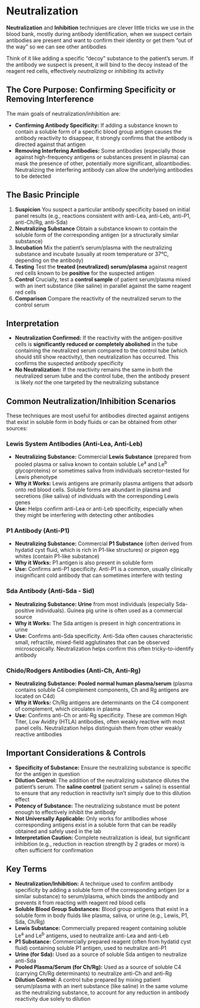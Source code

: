 # Neutralization {-}

**Neutralization** and **Inhibition** techniques are clever little tricks we use in the blood bank, mostly during antibody identification, when we suspect certain antibodies are present and want to confirm their identity or get them "out of the way" so we can see other antibodies

Think of it like adding a specific "decoy" substance to the patient's serum. If the antibody we suspect is present, it will bind to the decoy instead of the reagent red cells, effectively *neutralizing* or *inhibiting* its activity

## **The Core Purpose: Confirming Specificity or Removing Interference** {-}

The main goals of neutralization/inhibition are:

*   **Confirming Antibody Specificity:** If adding a substance known to contain a soluble form of a specific blood group antigen causes the antibody reactivity to disappear, it strongly confirms that the antibody is directed against that antigen
*   **Removing Interfering Antibodies:** Some antibodies (especially those against high-frequency antigens or substances present in plasma) can mask the presence of other, potentially more significant, alloantibodies. Neutralizing the interfering antibody can allow the underlying antibodies to be detected

## **The Basic Principle** {-}

1.  **Suspicion** You suspect a particular antibody specificity based on initial panel results (e.g., reactions consistent with anti-Lea, anti-Leb, anti-P1, anti-Ch/Rg, anti-Sda)
2.  **Neutralizing Substance** Obtain a substance known to contain the soluble form of the corresponding antigen (or a structurally similar substance)
3.  **Incubation** Mix the patient's serum/plasma with the neutralizing substance and incubate (usually at room temperature or 37°C, depending on the antibody)
4.  **Testing** Test the **treated (neutralized) serum/plasma** against reagent red cells known to be **positive** for the suspected antigen
5.  **Control** Crucially, test a **control sample** of patient serum/plasma mixed with an inert substance (like saline) in parallel against the same reagent red cells
6.  **Comparison** Compare the reactivity of the neutralized serum to the control serum

## **Interpretation** {-}

*   **Neutralization Confirmed:** If the reactivity with the antigen-positive cells is **significantly reduced or completely abolished** in the tube containing the neutralized serum compared to the control tube (which should still show reactivity), then neutralization has occurred. This confirms the suspected antibody specificity
*   **No Neutralization:** If the reactivity remains the same in both the neutralized serum tube and the control tube, then the antibody present is likely *not* the one targeted by the neutralizing substance

## **Common Neutralization/Inhibition Scenarios** {-}

These techniques are most useful for antibodies directed against antigens that exist in soluble form in body fluids or can be obtained from other sources:

### **Lewis System Antibodies (Anti-Lea, Anti-Leb)** {-}
*   **Neutralizing Substance:** Commercial **Lewis Substance** (prepared from pooled plasma or saliva known to contain soluble Le<sup>a</sup> and Le<sup>b</sup> glycoproteins) or sometimes saliva from individuals secretor-tested for Lewis phenotype
*   **Why it Works:** Lewis antigens are primarily plasma antigens that adsorb onto red blood cells. Soluble forms are abundant in plasma and secretions (like saliva) of individuals with the corresponding Lewis genes
*   **Use:** Helps confirm anti-Lea or anti-Leb specificity, especially when they might be interfering with detecting other antibodies

### **P1 Antibody (Anti-P1)** {-}
*   **Neutralizing Substance:** Commercial **P1 Substance** (often derived from hydatid cyst fluid, which is rich in P1-like structures) or pigeon egg whites (contain P1-like substance)
*   **Why it Works:** P1 antigen is also present in soluble form
*   **Use:** Confirms anti-P1 specificity. Anti-P1 is a common, usually clinically insignificant cold antibody that can sometimes interfere with testing

### **Sda Antibody (Anti-Sda - Sid)** {-}
*   **Neutralizing Substance:** **Urine** from most individuals (especially Sda-positive individuals). Guinea pig urine is often used as a commercial source
*   **Why it Works:** The Sda antigen is present in high concentrations in urine
*   **Use:** Confirms anti-Sda specificity. Anti-Sda often causes characteristic small, refractile, mixed-field agglutinates that can be observed microscopically. Neutralization helps confirm this often tricky-to-identify antibody

### **Chido/Rodgers Antibodies (Anti-Ch, Anti-Rg)** {-}
*   **Neutralizing Substance:** **Pooled normal human plasma/serum** (plasma contains soluble C4 complement components, Ch and Rg antigens are located on C4d)
*   **Why it Works:** Ch/Rg antigens are determinants on the C4 component of complement, which circulates in plasma
*   **Use:** Confirms anti-Ch or anti-Rg specificity. These are common High Titer, Low Avidity (HTLA) antibodies, often weakly reactive with most panel cells. Neutralization helps distinguish them from other weakly reactive antibodies

## **Important Considerations & Controls** {-}

*   **Specificity of Substance:** Ensure the neutralizing substance is specific for the antigen in question
*   **Dilution Control:** The addition of the neutralizing substance dilutes the patient's serum. The **saline control** (patient serum + saline) is essential to ensure that any reduction in reactivity isn't simply due to this dilution effect
*   **Potency of Substance:** The neutralizing substance must be potent enough to effectively inhibit the antibody
*   **Not Universally Applicable:** Only works for antibodies whose corresponding antigens exist in a soluble form that can be readily obtained and safely used in the lab
*   **Interpretation Caution:** Complete neutralization is ideal, but significant inhibition (e.g., reduction in reaction strength by 2 grades or more) is often sufficient for confirmation

## **Key Terms** {-}

*   **Neutralization/Inhibition:** A technique used to confirm antibody specificity by adding a soluble form of the corresponding antigen (or a similar substance) to serum/plasma, which binds the antibody and prevents it from reacting with reagent red blood cells
*   **Soluble Blood Group Substances:** Blood group antigens that exist in a soluble form in body fluids like plasma, saliva, or urine (e.g., Lewis, P1, Sda, Ch/Rg)
*   **Lewis Substance:** Commercially prepared reagent containing soluble Le<sup>a</sup> and Le<sup>b</sup> antigens, used to neutralize anti-Lea and anti-Leb
*   **P1 Substance:** Commercially prepared reagent (often from hydatid cyst fluid) containing soluble P1 antigen, used to neutralize anti-P1
*   **Urine (for Sda):** Used as a source of soluble Sda antigen to neutralize anti-Sda
*   **Pooled Plasma/Serum (for Ch/Rg):** Used as a source of soluble C4 (carrying Ch/Rg determinants) to neutralize anti-Ch and anti-Rg
*   **Dilution Control:** A control tube prepared by mixing patient serum/plasma with an inert substance (like saline) in the same volume as the neutralizing substance, to account for any reduction in antibody reactivity due solely to dilution
